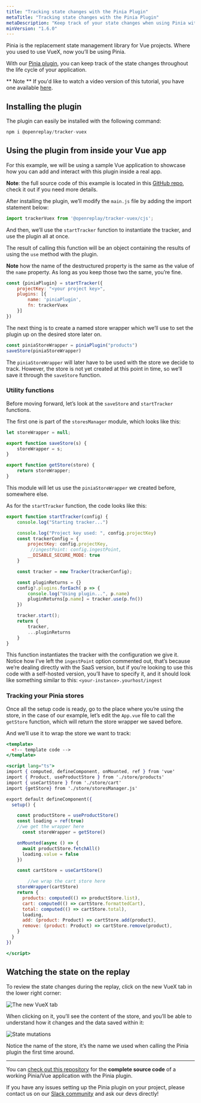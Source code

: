 ```yaml
---
title: "Tracking state changes with the Pinia Plugin"
metaTitle: "Tracking state changes with the Pinia Plugin"
metaDescription: "Keep track of your state changes when using Pinia with the Pinia plugin"
minVersion: "1.6.0"
---
```

Pinia is the replacement state management library for Vue projects. Where you used to use VueX, now you’ll be using Pinia.

With our [Pinia plugin](/plugins/pinia), you can keep track of the state changes throughout the life cycle of your application.

** Note **
If you'd like to watch a video version of this tutorial, you have one available [here](https://youtu.be/0TE5dfzz4-c).

## Installing the plugin

The plugin can easily be installed with the following command:

```jsx
npm i @openreplay/tracker-vuex
```

## Using the plugin from inside your Vue app

For this example, we will be using a sample Vue application to showcase how you can add and interact with this plugin inside a real app.

**Note**: the full source code of this example is located in this [GitHub repo](https://github.com/deleteman/openreplay-vue-pinia-example), check it out if you need more details.

After installing the plugin, we’ll modify the `main.js` file by adding the import statement below:

```jsx
import trackerVuex from '@openreplay/tracker-vuex/cjs';
```

And then, we’ll use the `startTracker` function to instantiate the tracker, and use the plugin all at once.

The result of calling this function will be an object containing the results of using the `use` method with the plugin.

**Note** how the name of the destructured property is the same as the value of the `name` property. As  long as you keep those two the same, you’re fine.

```jsx
const {piniaPlugin} = startTracker({
    projectKey: "<your project key>",
    plugins: [{
        name: 'piniaPlugin',
        fn: trackerVuex
    }]
})
```

The next thing is to create a named store wrapper which we’ll use to set the plugin up on the desired store later on.

```jsx
const piniaStoreWrapper = piniaPlugin("products")
saveStore(piniaStoreWrapper)
```

The `piniaStoreWrapper` will later have to be used with the store we decide to track. However, the store is not yet created at this point in time, so we’ll save it through the `saveStore` function.

### Utility functions

Before moving forward, let’s look at the `saveStore` and `startTracker` functions.

The first one is part of the `storesManager` module, which looks like this:

```jsx
let storeWrapper = null;

export function saveStore(s) {
    storeWrapper = s;
}

export function getStore(store) {
    return storeWrapper;
}
```

This module will let us use the `piniaStoreWrapper` we created before, somewhere else.

As for the `startTracker` function, the code looks like this:

```jsx
export function startTracker(config) {
    console.log("Starting tracker...")

    console.log("Project key used: ", config.projectKey)
    const trackerConfig = {
        projectKey: config.projectKey,
         //ingestPoint: config.ingestPoint,
        __DISABLE_SECURE_MODE: true
    }

    const tracker = new Tracker(trackerConfig);

    const pluginReturns = {}
    config?.plugins.forEach( p => {
        console.log("Using plugin...", p.name)
        pluginReturns[p.name] = tracker.use(p.fn())
    })

    tracker.start();
    return {
        tracker,
        ...pluginReturns
    }
}
```

This function instantiates the tracker with the configuration we give it. Notice how I’ve left the `ingestPoint` option commented out, that’s because we’re dealing directly with the SaaS version, but if you’re looking to use this code with a self-hosted version, you’ll have to specify it, and it should look like something similar to this: `<your-instance>.yourhost/ingest`

### Tracking your Pinia stores

Once all the setup code is ready, go to the place where you’re using the store, in the case of our example, let’s edit the  `App.vue` file to call the `getStore` function, which will return the store wrapper we saved before.

And we’ll use it to wrap the store we want to track:

```jsx
<template>
  <!-- template code -->
</template>

<script lang="ts">
import { computed, defineComponent, onMounted, ref } from 'vue'
import { Product, useProductStore } from './store/products'
import { useCartStore } from './store/cart'
import {getStore} from './store/storesManager.js'

export default defineComponent({
  setup() {

    const productStore = useProductStore()
    const loading = ref(true)
    //we get the wrapper here
	  const storeWrapper = getStore()

    onMounted(async () => {
      await productStore.fetchAll()
      loading.value = false
    })

    const cartStore = useCartStore()

		//we wrap the cart store here
    storeWrapper(cartStore)
    return {
      products: computed(() => productStore.list),
      cart: computed(() => cartStore.formattedCart),
      total: computed(() => cartStore.total),
      loading,
      add: (product: Product) => cartStore.add(product),
      remove: (product: Product) => cartStore.remove(product),
    }
  }
})

</script>
```

## Watching the state on the replay

To review the state changes during the replay, click on the new VueX tab in the lower right corner:

![The new VueX tab](/tutorials/pinia/new-tab.png)

When clicking on it, you’ll see the content of the store, and you’ll be able to understand how it changes and the data saved within it:

![State mutations](/tutorials/pinia/state-changes.png)

Notice the name of the store, it’s the name we used when calling the Pinia plugin  the first time around.

---

You can [check out this repository](https://github.com/deleteman/openreplay-vue-pinia-example) for the **complete source code** of a working Pinia/Vue application with the Pinia plugin.

If you have any issues setting up the Pinia plugin on your project, please contact us on our [Slack community](https://slack.openreplay.com/) and ask our devs directly!
